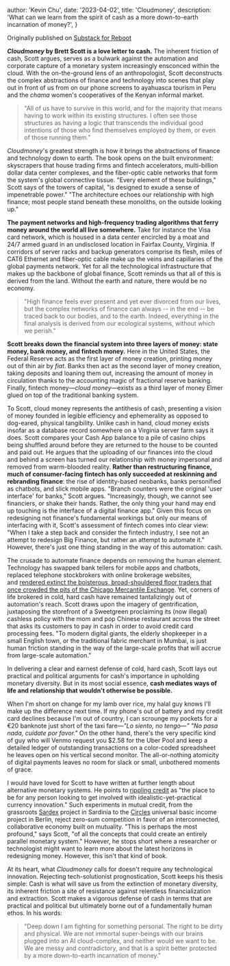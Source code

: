 
  author: 'Kevin Chu',
  date: '2023-04-02',
  title: 'Cloudmoney',
  description:
    'What can we learn from the spirit of cash as a more down-to-earth incarnation of money?',
}


Originally published on [Substack for Reboot](https://joinreboot.org/p/cloudmoney-ft-brett-scott)

**_Cloudmoney_ by Brett Scott is a love letter to cash.** The inherent friction of cash, Scott argues, serves as a bulwark against the automation and corporate capture of a monetary system increasingly ensconced within the cloud. With the on-the-ground lens of an anthropologist, Scott deconstructs the complex abstractions of finance and technology into scenes that play out in front of us from on our phone screens to ayahuasca tourism in Peru and the *chama* women's cooperatives of the Kenyan informal market.

> "All of us have to survive in this world, and for the majority that means having to work within its existing structures. I often see those structures as having a logic that transcends the individual good intentions of those who find themselves employed by them, or even of those running them."

_Cloudmoney_'s greatest strength is how it brings the abstractions of finance and technology down to earth. The book opens on the built environment: skyscrapers that house trading firms and fintech accelerators, multi-billion dollar data center complexes, and the fiber-optic cable networks that form the system's global connective tissue. "Every element of these buildings," Scott says of the towers of capital, "is designed to exude a sense of impenetrable power." "The architecture echoes our relationship with high finance; most people stand beneath these monoliths, on the outside looking up."

**The payment networks and high-frequency trading algorithms that ferry money around the world all live somewhere.** Take for instance the Visa card network, which is housed in a data center encircled by a moat and 24/7 armed guard in an undisclosed location in Fairfax County, Virginia. If corridors of server racks and backup generators comprise its flesh, miles of CAT6 Ethernet and fiber-optic cable make up the veins and capillaries of the global payments network. Yet for all the technological infrastructure that makes up the backbone of global finance, Scott reminds us that all of this is derived from the land. Without the earth and nature, there would be no economy.

> "High finance feels ever present and yet ever divorced from our lives, but the complex networks of finance can always -- in the end -- be traced back to our bodies, and to the earth. Indeed, everything in the final analysis is derived from our ecological systems, without which we perish."

**Scott breaks down the financial system into three layers of money: state money, bank money, and fintech money.** Here in the United States, the Federal Reserve acts as the first layer of money creation, printing money out of thin air by *fiat*. Banks then act as the second layer of money creation, taking deposits and loaning them out, increasing the amount of money in circulation thanks to the accounting magic of fractional reserve banking. Finally, fintech money—_cloud money_—exists as a third layer of money Elmer glued on top of the traditional banking system.

To Scott, cloud money represents the antithesis of cash, presenting a vision of money founded in legible efficiency and ephemerality as opposed to dog-eared, physical tangibility. Unlike cash in hand, cloud money exists insofar as a database record somewhere on a Virginia server farm says it does. Scott compares your Cash App balance to a pile of casino chips being shuffled around before they are returned to the house to be counted and paid out. He argues that the uploading of our finances into the cloud and behind a screen has turned our relationship with money impersonal and removed from warm-blooded reality. **Rather than restructuring finance, much of consumer-facing fintech has only succeeded at reskinning and rebranding finance**: the rise of identity-based neobanks, banks personified as chatbots, and slick mobile apps. "Branch counters were the original 'user interface' for banks," Scott argues. "Increasingly, though, we cannot see financiers, or shake their hands. Rather, the only thing your hand may end up touching is the interface of a digital finance app." Given this focus on redesigning not finance's fundamental workings but only our means of interfacing with it, Scott's assessment of fintech comes into clear view: "When I take a step back and consider the fintech industry, I see not an attempt to redesign Big Finance, but rather an attempt to automate it." However, there's just one thing standing in the way of this automation: cash.

The crusade to automate finance depends on removing the human element. Technology has swapped bank tellers for mobile apps and chatbots, replaced telephone stockbrokers with online brokerage websites, and [rendered extinct the boisterous, broad-shouldered floor traders that once crowded the pits of the Chicago Mercantile Exchange](https://www.youtube.com/watch?v=--H8SY334Zw). Yet, corners of life brokered in cold, hard cash have remained tantalizingly out of automation's reach. Scott draws upon the imagery of gentrification, juxtaposing the storefront of a Sweetgreen proclaiming its (now illegal) cashless policy with the mom and pop Chinese restaurant across the street that asks its customers to pay in cash in order to avoid credit card processing fees. "To modern digital giants, the elderly shopkeeper in a small English town, or the traditional fabric merchant in Mumbai, is just human friction standing in the way of the large-scale profits that will accrue from large-scale automation."

In delivering a clear and earnest defense of cold, hard cash, Scott lays out practical and political arguments for cash's importance in upholding monetary diversity. But in its most social essence, **cash mediates ways of life and relationship that wouldn't otherwise be possible.**

When I'm short on change for my lamb over rice, my halal guy knows I'll make up the difference next time. If my phone's out of battery and my credit card declines because I'm out of country, I can scrounge my pockets for a €20 banknote just short of the taxi fare—*"Lo siento, no tengo—" "No pasa nada, cuídate por favor."* On the other hand, there's the very specific kind of guy who will Venmo request you $2.58 for the Uber Pool and keep a detailed ledger of outstanding transactions on a color-coded spreadsheet he leaves open on his vertical second monitor. The all-or-nothing atomicity of digital payments leaves no room for slack or small, unbothered moments of grace.

I would have loved for Scott to have written at further length about alternative monetary systems. He points to [rippling credit](https://www.ncbi.nlm.nih.gov/pmc/articles/PMC8969811/) as "the place to be for any person looking to get involved with idealistic-yet-practical currency innovation." Such experiments in mutual credit, from the grassroots [Sardex](https://www.ft.com/content/cf875d9a-5be6-11e5-a28b-50226830d644) project in Sardinia to the [Circles](https://joincircles.net/) universal basic income project in Berlin, reject zero-sum competition in favor of an interconnected, collaborative economy built on mutuality. "This is perhaps the most profound," says Scott, "of all the concepts that could create an entirely parallel monetary system." However, he stops short where a researcher or technologist might want to learn more about the latest horizons in redesigning money. However, this isn't that kind of book.

At its heart, what *Cloudmoney* calls for doesn't require any technological innovation. Rejecting tech-solutionist prognostication, Scott keeps his thesis simple: Cash is what will save us from the extinction of monetary diversity, its inherent friction a site of resistance against relentless financialization and extraction. Scott makes a vigorous defense of cash in terms that are practical and political but ultimately borne out of a fundamentally human ethos. In his words:

> "Deep down I am fighting for something personal. The right to be dirty and physical. We are not immortal super-beings with our brains plugged into an AI cloud-complex, and neither would we want to be. We are messy and contradictory, and that is a spirit better protected by a more down-to-earth incarnation of money."
